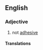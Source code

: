 ==English==

===Adjective===
{{en-adj}}

# not [[adhesive]]

====Translations====
{{trans-top|not adhesive}}
{{trans-mid}}
{{trans-bottom}}
